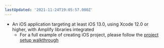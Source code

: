 ```yaml
---
lastUpdated: '2021-11-24T19:05:57.000Z'
---
```

* An iOS application targeting at least iOS 13.0, using Xcode 12.0 or higher, with Amplify libraries integrated
    * For a full example of creating iOS project, please follow the [project setup walkthrough](/lib/project-setup/create-application)
